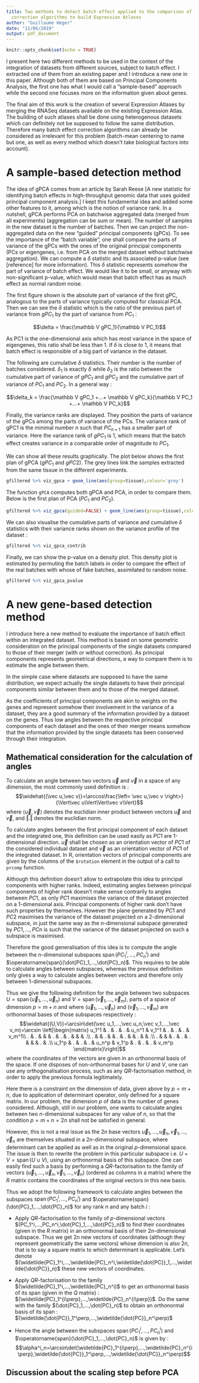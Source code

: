 ```yaml
---
title: Two methods to detect batch effect applied to the comparison of batch effect
  correction algorithms to build Expression Atlases
author: "Guillaume Heger"
date: "11/06/2019"
output: pdf_document
---
```


```r
knitr::opts_chunk$set(echo = TRUE)
```

I present here two different methods to be used in the context of the integration of datasets from different sources, subject to batch effect. I extracted one of them from an existing paper and I introduce a new one in this paper. Although both of them are based on Principal Components Analysis, the first one has what I would call a "sample-based" approach while the second one focuses more on the information given about genes.

The final aim of this work is the creation of several Expression Atlases by merging the RNASeq datasets available on the existing Expression Atlas. The building of such atlases shall be done using heterogenous datasets which can definitely not be supposed to follow the same distribution. Therefore many batch effect correction algorithms can already be considered as irrelevant for this problem (batch-mean centering to name but one, as well as every method which doesn't take biological factors into account).

# A sample-based detection method
The idea of gPCA comes from an article by Sarah Reese [A new statistic for identifying batch effects in high-throughput genomic data that uses guided principal component analysis.]
I kept this fundamental idea and added some other features to it, among which is the notion of variance rank.
In a nutshell, gPCA performs PCA on batchwise aggregated data (merged from all experiments) (aggregation can be sum or mean). The number of samples in the new dataset is the number of batches. Then we can project the non-aggregated data on the new "guided" principal components (gPCs). To see the importance of the "batch variable", one shall compare the parts of variance of the gPCs with the ones of the original principal components (PCs or eigengenes, i.e. from PCA on the merged dataset without batchwise aggregation). We can compute a $\delta$ statistic and its associated p-value (see [reference] for more information). This $\delta$ statistic represents somehow the part of variance of batch effect. We would like it to be small, or anyway with non-significant p-value, which would mean that batch effect has as much effect as normal random noise.

The first figure shown is the absolute part of variance of the first gPC, analogous to the parts of variance typically computed for classical PCA.
Then we can see the $\delta$ statistic which is the ratio of the previous part of variance from $gPC_1$ by the part of variance from $PC_1$ :

$$\delta = \frac{\mathbb V gPC_1}{\mathbb V PC_1}$$

As PC1 is the one-dimensional axis which has most variance in the space of eigengenes, this ratio shall be less than 1. If $\delta$ is close to 1, it means that batch effect is responsible of a big part of variance in the dataset.

The following are cumulative $\delta$ statistics. Their number is the number of batches considered. $\delta_1$ is exactly $\delta$ while $\delta_2$ is the ratio between the cumulative part of variance of $gPC_1$ and $gPC_2$ and the cumulative part of variance of $PC_1$ and $PC_2$. In a general way :

$$\delta_k = \frac{\mathbb V gPC_1 +...+ \mathbb V gPC_k}{\mathbb V PC_1 +...+ \mathbb V PC_k}$$

Finally, the variance ranks are displayed. They position the parts of variance of the gPCs among the parts of variance of the PCs. The variance rank of gPC1 is the minimal number $n$ such that $PC_{n+1}$ has a smaller part of variance. Here the variance rank of $gPC_1$ is 1, which means that the batch effect creates variance in a comparable order of magnitude to $PC_1$.

We can show all these results graphically. The plot below shows the first plan of gPCA ($gPC_1$ and $gPC2$). The grey lines link the samples extracted from the same tissue in the different experiments.
```r
gfiltered %>% viz_gpca + geom_line(aes(group=tissue),colour='grey')
```

The function `gPCA` computes both gPCA and PCA, in order to compare them. Below is the first plan of PCA ($PC_1$ and $PC_2$).
```r
gfiltered %>% viz_gpca(guided=FALSE) + geom_line(aes(group=tissue),colour='grey')
```

We can also visualise the cumulative parts of variance and cumulative $\delta$ statistics with their variance ranks shown on the variance profile of the dataset : 
```r
gfiltered %>% viz_gpca_contrib
```

Finally, we can show the p-value on a density plot. This density plot is estimated by permuting the batch labels in order to compare the effect of the real batches with whose of fake batches, assimilated to random noise.
```r
gfiltered %>% viz_gpca_pvalue
```

# A new gene-based detection method
I introduce here a new method to evaluate the importance of batch effect within an integrated dataset. This method is based on some geometric consideration on the principal components of the single datasets compared to those of their merger (with or without correction). 
As principal components represents geometrical directions, a way to compare them is to estimate the angle between them.

In the simple case where datasets are supposed to have the same distribution, we expect actually the single datasets to have their principal components similar between them and to those of the merged dataset.

As the coefficients of principal components are akin to weights on the genes and represent somehow their involvement in the variance of a dataset, they are a good summary of the information provided by a dataset on the genes. Thus low angles between the respective principal components of each dataset and the ones of their merger means somehow that the information provided by the single datasets has been conserved through their integration.

## Mathematical consideration for the calculation of angles
To calculate an angle between two vectors $\vec u$ and $\vec v$ in a space of any dimension, the most commonly used definition is :
$$\widehat{(\vec u,\vec v)}=\arccos\frac{\left< \vec u,\vec v \right>}{\Vert\vec u\Vert\Vert\vec v\Vert}$$
where $\left< \vec u,\vec v \right>$ denotes the euclidian inner product between vectors $\vec u$ and $\vec v$, and $\Vert.\Vert$ denotes the euclidian norm.

To calculate angles between the first principal component of each dataset and the integrated one, this definition can be used easily as $PC1$ are 1-dimensional direction. $\vec u$ shall be chosen as an orientation vector of $PC1$ of the considered individual dataset and $\vec v$ as an orientation vector of $PC1$ of the integrated dataset. In R, orientation vectors of principal components are given by the columns of the `$rotation` element in the output of a call to `prcomp` function.

Although this definition doesn't allow to extrapolate this idea to principal components with higher ranks. Indeed, estimating angles between principal components of higher rank doesn't make sense contrarily to angles between $PC1$, as only $PC1$ maximises the variance of the dataset projected on a 1-dimensional axis. Principal components of higher rank don't have such properties by themselves. However the plane generated by $PC1$ and $PC2$ maximises the variance of the dataset projected on a 2-dimensional subspace, in just the same way as the $n$-dimensional subspace generated by $PC1,...,PCn$ is such that the variance of the dataset projected on such a subspace is maximised.

Therefore the good generalisation of this idea is to compute the angle between the $n$-dimensional subspaces $\operatorname{span}(PC_1^i,...,PC_n^i)$ and $\operatorname{span}(\dot{PC}_1,...,\dot{PC}_n)$. This requires to be able to calculate angles between subspaces, whereas the previous definition only gives a way to calculate angles between vectors and therefore only between 1-dimensional subspaces.

Thus we give the following definition for the angle between two subspaces $U=\operatorname{span}(\vec u_1,...,\vec u_n)$ and $V=\operatorname{span}(\vec v_1,...,\vec v_m)$, parts of a space of dimension $p=m+n$ and where $(\vec u_1,...,\vec u_n)$ and $(\vec v_1,...,\vec v_m)$ are orthonormal bases of those subspaces respectively :
$$\widehat{(U,V)}=\arcsin\det(\vec u_1,...,\vec u_n,\vec v_1,...,\vec v_m)=\arcsin \left|\begin{matrix}
u_1^1 & . & . & . & u_n^1 & v_1^1 & . & . & . & v_m^1\\
. & . & & & . & . & . & & & .\\
. & & . & & . & . & & . & & .\\
. & & & . & . & . & & & . & .\\
u_1^p & . & . & . & u_n^p & v_1^p & . & . & . & v_m^p
\end{matrix}\right|$$
where the coordinates of the vectors are given in an orthonormal basis of the space.
If one disposes of non-orthonormal bases for $U$ and $V$, one can use any orthogonalisation process, such as any $QR$-factorisation method, in order to apply the previous formula legitimately.

Here there is a constraint on the dimension of data, given above by $p=m+n$, due to application of determinant operator, only defined for a square matrix. In our problem, the dimension $p$ of data is the number of genes considered. Although, still in our problem, one wants to calculate angles between two $n$-dimensional subspaces for any value of $n$, so that the condition $p=m+n=2n$ shall not be satisfied in general.

However, this is not a real issue as the $2n$ base vectors $\vec u_1,...,\vec u_n,\vec v_1,...,\vec v_n$ are themselves situated in a $2n$-dimensional subspace, where determinant can be applied as well as in the original $p$-dimensional space. The issue is then to rewrite the problem in this particular subspace i.e. $U+V=\operatorname{span}(U \cup V)$, using an orthonormal basis of this subspace. One can easily find such a basis by performing a $QR$-factorisation to the family of vectors $(\vec u_1,...,\vec u_n,\vec v_1,...,\vec v_n)$ (ordered as columns in a matrix) where the $R$ matrix contains the coordinates of the original vectors in this new basis.

Thus we adopt the following framework to calculate angles between the subspaces $\operatorname{span}(PC_1^i,...,PC_n^i)$ and $\operatorname{span}(\dot{PC}_1,...,\dot{PC}_n)$ for any rank $n$ and any batch $i$ :

- Apply $QR$-factorisation to the family of $p$-dimensional vectors $(PC_1^i,...,PC_n^i,\dot{PC}_1,...,\dot{PC}_n)$ to find their coordinates (given in the $R$ matrix) in an orthonormal basis of their $2n$-dimensional subspace. Thus we get $2n$ new vectors of coordinates (although they represent geometrically the same vectors) whose dimension is also $2n$, that is to say a square matrix to which determinant is applicable. Let's denote $(\widetilde{PC}_1^i,...,\widetilde{PC}_n^i,\widetilde{\dot{PC}}_1,...,\widetilde{\dot{PC}}_n)$ these new vectors of coordinates.

- Apply $QR$-factorisation to the family $(\widetilde{PC}_1^i,...,\widetilde{PC}_n^i)$ to get an orthonormal basis of its span (given in the $Q$ matrix) : $(\widetilde{PC}_1^{i\perp},...,\widetilde{PC}_n^{i\perp})$. Do the same with the family $(\dot{PC}_1,...,\dot{PC}_n)$ to obtain an orthonormal basis of its span : $(\widetilde{\dot{PC}}_1^\perp,...,\widetilde{\dot{PC}}_n^\perp)$

- Hence the angle between the subspaces $\operatorname{span}(PC_1^i,...,PC_n^i)$ and $\operatorname{span}(\dot{PC}_1,...,\dot{PC}_n)$ is given by :
$$\alpha^i_n=\arcsin\det(\widetilde{PC}_1^{i\perp},...,\widetilde{PC}_n^{i\perp},\widetilde{\dot{PC}}_1^\perp,...,\widetilde{\dot{PC}}_n^\perp)$$

## Discussion about the scaling step before PCA
